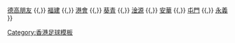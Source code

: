 {{Navbox
| basestyle = background:#DD0000;color:#ffffff;
| name  = 港乙2009–10
| title = [[2009–10年香港乙組足球聯賽|<span style="color:#ffffff">2009–10年</span>]][[香港乙組足球聯賽|<span style="color:#ffffff">香港乙組足球聯賽</span>]]
| list1 = [[花花足球會|駿昇花花]] {{,}} [[西貢朋友足球會|德高朋友]] {{,}} [[香港福建足球隊|福建]] {{,}} [[香港足球會|港會]] {{,}} [[葵青區足球會|葵青]] {{,}} [[淦源足球會|淦源]] {{,}} [[香港流浪足球會|安華]] {{,}} [[屯門體育會足球隊|屯門]]  {{,}} [[永義足球隊|永義]]
}}<noinclude>
[[Category:香港足球模板]]
</noinclude>